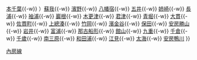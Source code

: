 {{鐵道路線
|模板名稱 = 內房線
|名稱 = [[File:JR logo (east).svg|25px|東日本旅客鐵道|link=東日本旅客鐵道]] [[內房線]]
|代表色 = #00b2e5
|車站列表 = （[[千葉站|千葉]]{{-w}} [[本千葉站|本千葉]]{{-w}} ）[[蘇我站|蘇我]]{{-w}} [[濱野站|濱野]]{{-w}} [[八幡宿站|八幡宿]]{{-w}} [[五井站|五井]]{{-w}} [[姉崎站|姉崎]]{{-w}} [[長浦站 (千葉縣)|長浦]]{{-w}} [[袖浦站|袖浦]]{{-w}} [[巖根站|巖根]]{{-w}} [[木更津站|木更津]]{{-w}} [[君津站|君津]]{{-w}} [[青堀站|青堀]]{{-w}} [[大貫站|大貫]]{{-w}} [[佐貫町站|佐貫町]]{{-w}} [[上總湊站|上總湊]]{{-w}} [[竹岡站|竹岡]]{{-w}} [[濱金谷站|濱金谷]]{{-w}} [[保田站 (千葉縣)|保田]]{{-w}} [[安房勝山站|安房勝山]]{{-w}} [[岩井站|岩井]]{{-w}} [[富浦站 (千葉縣)|富浦]]{{-w}} [[那古船形站|那古船形]]{{-w}} [[館山站|館山]]{{-w}} [[九重站|九重]]{{-w}} [[千倉站|千倉]]{{-w}} [[千歲站 (千葉縣)|千歲]]{{-w}} [[南三原站|南三原]]{{-w}} [[和田浦站|和田浦]]{{-w}} [[江見站|江見]]{{-w}} [[太海站|太海]]{{-w}} [[安房鴨川站|安房鴨川]]
}}<noinclude>
[[Category:東日本旅客鐵道路線模板|內房線]]
</noinclude>